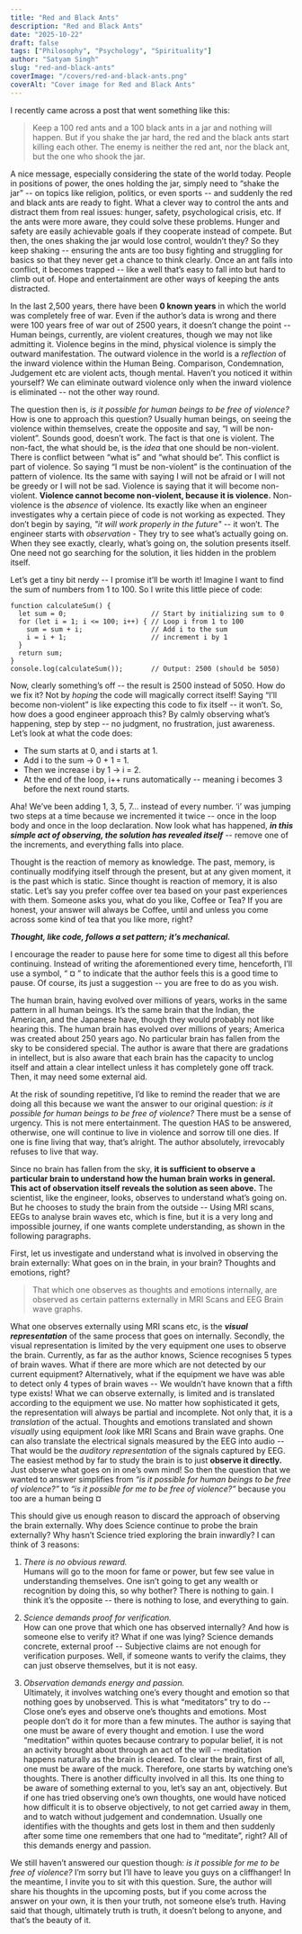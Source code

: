 ```yaml
---
title: "Red and Black Ants"
description: "Red and Black Ants"
date: "2025-10-22"
draft: false
tags: ["Philosophy", "Psychology", "Spirituality"]
author: "Satyam Singh"
slug: "red-and-black-ants"
coverImage: "/covers/red-and-black-ants.png"
coverAlt: "Cover image for Red and Black Ants"
---
```


I recently came across a post that went something like this:

> Keep a 100 red ants and a 100 black ants in a jar and nothing will happen. But if you shake the jar hard, the red and the black ants start killing each other. The enemy is neither the red ant, nor the black ant, but the one who shook the jar.

A nice message, especially considering the state of the world today. People in positions of power, the ones holding the jar, simply need to “shake the jar” -- on topics like religion, politics, or even sports -- and suddenly the red and black ants are ready to fight. What a clever way to control the ants and distract them from real issues: hunger, safety, psychological crisis, etc. If the ants were more aware, they could solve these problems. Hunger and safety are easily achievable goals if they cooperate instead of compete. But then, the ones shaking the jar would lose control, wouldn’t they? So they keep shaking -- ensuring the ants are too busy fighting and struggling for basics so that they never get a chance to think clearly. Once an ant falls into conflict, it becomes trapped -- like a well that’s easy to fall into but hard to climb out of. Hope and entertainment are other ways of keeping the ants distracted.

In the last 2,500 years, there have been **0 known years** in which the world was completely free of war. Even if the author’s data is wrong and there were 100 years free of war out of 2500 years, it doesn’t change the point -- Human beings, currently, are violent creatures, though we may not like admitting it. Violence begins in the mind, physical violence is simply the outward manifestation. The outward violence in the world is a *reflection* of the inward violence within the Human Being. Comparison, Condemnation, Judgement etc are violent acts, though mental. Haven’t you noticed it within yourself? We can eliminate outward violence only when the inward violence is eliminated -- not the other way round.

The question then is, *is it possible for human beings to be free of violence?*
How is one to approach this question? Usually human beings, on seeing the violence within themselves, create the opposite and say, “I will be non-violent”. Sounds good, doesn’t work. The fact is that one is violent. The non-fact, the what should be, is the *idea* that one should be non-violent. There is conflict between “what is” and “what should be”. This conflict is part of violence. So saying “I must be non-violent” is the continuation of the pattern of violence. Its the same with saying I will not be afraid or I will not be greedy or I will not be sad. Violence is saying that it will become non-violent. **Violence cannot become non-violent, because it is violence.** Non-violence is the *absence* of violence. Its exactly like when an engineer investigates why a certain piece of code is not working as expected. They don’t begin by saying, *"it will work properly in the future"* -- it won’t. The engineer starts with *observation* - They try to see what’s actually going on. When they see exactly, clearly, what’s going on, the solution presents itself. One need not go searching for the solution, it lies hidden in the problem itself.

Let’s get a tiny bit nerdy -- I promise it’ll be worth it! Imagine I want to find the sum of numbers from 1 to 100. So I write this little piece of code:
```
function calculateSum() {
  let sum = 0;                     // Start by initializing sum to 0
  for (let i = 1; i <= 100; i++) { // Loop i from 1 to 100
    sum = sum + i;                 // Add i to the sum 
    i = i + 1;                     // increment i by 1
  }
  return sum;
}
console.log(calculateSum());       // Output: 2500 (should be 5050)
```
Now, clearly something’s off -- the result is 2500 instead of 5050. How do we fix it? Not by *hoping* the code will magically correct itself! Saying “I’ll become non-violent” is like expecting this code to fix itself -- it won’t. So, how does a good engineer approach this? By calmly observing what’s happening, step by step -- no judgment, no frustration, just awareness. Let’s look at what the code does:

- The sum starts at 0, and i starts at 1.  
- Add i to the sum → 0 + 1 = 1.  
- Then we increase i by 1 → i = 2.  
- At the end of the loop, i++ runs automatically -- meaning i becomes 3 before the next round starts.

Aha! We’ve been adding 1, 3, 5, 7… instead of every number. ‘i’ was jumping two steps at a time because we incremented it twice -- once in the loop body and once in the loop declaration. Now look what has happened, ***in this simple act of observing, the solution has revealed itself*** -- remove one of the increments, and everything falls into place.

Thought is the reaction of memory as knowledge. The past, memory, is continually modifying itself through the present, but at any given moment, it is the past which is static. Since thought is reaction of memory, it is also static. Let’s say you prefer coffee over tea based on your past experiences with them. Someone asks you, what do you like, Coffee or Tea? If you are honest, your answer will always be Coffee, until and unless you come across some kind of tea that you like more, right?

***Thought, like code, follows a set pattern; it’s mechanical.***

I encourage the reader to pause here for some time to digest all this before continuing. Instead of writing the aforementioned every time, henceforth, I’ll use a symbol, “ ¤ ” to indicate that the author feels this is a good time to pause. Of course, its just a suggestion -- you are free to do as you wish.

The human brain, having evolved over millions of years, works in the same pattern in all human beings. It’s the same brain that the Indian, the American, and the Japanese have, though they would probably not like hearing this. The human brain has evolved over millions of years; America was created about 250 years ago. No particular brain has fallen from the sky to be considered special. The author is aware that there are gradations in intellect, but is also aware that each brain has the capacity to unclog itself and attain a clear intellect unless it has completely gone off track. Then, it may need some external aid.

At the risk of sounding repetitive, I’d like to remind the reader that we are doing all this because we want the answer to our original question: *is it possible for human beings to be free of violence?*
There must be a sense of urgency. This is not mere entertainment. The question HAS to be answered, otherwise, one will continue to live in violence and sorrow till one dies. If one is fine living that way, that’s alright. The author absolutely, irrevocably refuses to live that way.

Since no brain has fallen from the sky, **it is sufficient to observe a particular brain to understand how the human brain works in general. This act of observation itself reveals the solution as seen above.** The scientist, like the engineer, looks, observes to understand what’s going on. But he chooses to study the brain from the outside -- Using MRI scans, EEGs to analyse brain waves etc, which is fine, but it is a very long and impossible journey, if one wants complete understanding, as shown in the following paragraphs.

First, let us investigate and understand what is involved in observing the brain externally:
What goes on in the brain, in your brain?
Thoughts and emotions, right?

> That which one observes as thoughts and emotions internally, are observed as certain patterns externally in MRI Scans and EEG Brain wave graphs.

What one observes externally using MRI scans etc, is the ***visual representation*** of the same process that goes on internally. Secondly, the visual representation is limited by the very equipment one uses to observe the brain. Currently, as far as the author knows, Science recognises 5 types of brain waves. What if there are more which are not detected by our current equipment? Alternatively, what if the equipment we have was able to detect only 4 types of brain waves -- We wouldn’t have known that a fifth type exists! What we can observe externally, is limited and is translated according to the equipment we use. No matter how sophisticated it gets, the representation will always be partial and incomplete. Not only that, it is a *translation* of the actual. Thoughts and emotions translated and shown *visually* using equipment *look* like MRI Scans and Brain wave graphs. One can also translate the electrical signals measured by the EEG into audio -- That would be the *auditory representation* of the signals captured by EEG. The easiest method by far to study the brain is to just **observe it directly.** Just observe what goes on in one’s own mind! So then the question that we wanted to answer simplifies from *“is it possible for human beings to be free of violence?”* to *“is it possible for me to be free of violence?”* because you too are a human being ¤

This should give us enough reason to discard the approach of observing the brain externally. Why does Science continue to probe the brain externally? Why hasn’t Science tried exploring the brain inwardly? I can think of 3 reasons:

1. *There is no obvious reward.*  
Humans will go to the moon for fame or power, but few see value in understanding themselves. One isn’t going to get any wealth or recognition by doing this, so why bother? There is nothing to gain.
I think it’s the opposite -- there is nothing to lose, and everything to gain.

2. *Science demands proof for verification.*  
How can one prove that which one has observed internally? And how is someone else to verify it? What if one was lying? Science demands concrete, external proof -- Subjective claims are not enough for verification purposes.
Well, if someone wants to verify the claims, they can just observe themselves, but it is not easy.

3. *Observation demands energy and passion.*  
Ultimately, it involves watching one’s every thought and emotion so that nothing goes by unobserved. This is what “meditators” try to do -- Close one’s eyes and observe one’s thoughts and emotions. Most people don’t do it for more than a few minutes. The author is saying that one must be aware of every thought and emotion. I use the word “meditation” within quotes because contrary to popular belief, it is not an activity brought about through an act of the will -- meditation happens naturally as the brain is cleared. To clear the brain, first of all, one must be aware of the muck. Therefore, one starts by watching one’s thoughts. There is another difficulty involved in all this. Its one thing to be aware of something external to you, let’s say an ant, objectively. But if one has tried observing one’s own thoughts, one would have noticed how difficult it is to observe objectively, to not get carried away in them, and to watch without judgement and condemnation. Usually one identifies with the thoughts and gets lost in them and then suddenly after some time one remembers that one had to “meditate”, right? All of this demands energy and passion.

We still haven’t answered our question though: *is it possible for me to be free of violence?* I’m sorry but I’ll have to leave you guys on a cliffhanger! In the meantime, I invite you to sit with this question. Sure, the author will share his thoughts in the upcoming posts, but if you come across the answer on your own, it is then your truth, not someone else’s truth. Having said that though, ultimately truth is truth, it doesn’t belong to anyone, and that’s the beauty of it.
